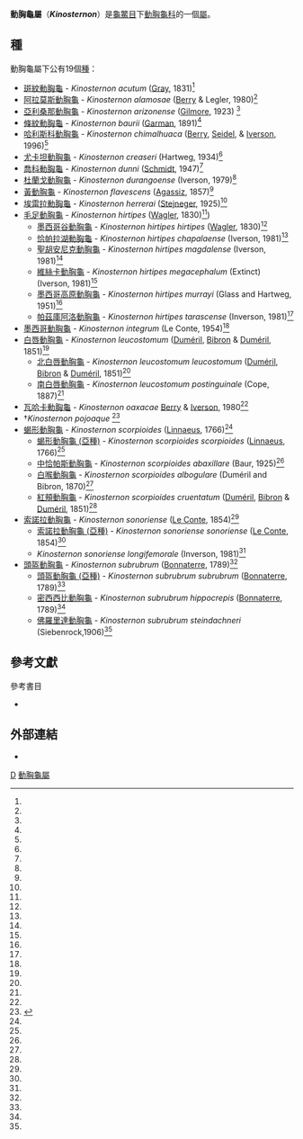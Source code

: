 {{Automatic Taxobox
| taxon = Kinosternon
| authority = [[Johann_Baptist_von_Spix|Spix]], 1824<ref name="Rhodin9598">{{Harnvb|Rhodin|2010|p=000.95-000.98}}</ref>
| image = Kinosternon_subrubrum.jpg
| image_caption = ''Kinosternon subrubrum hippocrepis''
}}

'''動胸龜屬'''（'''''Kinosternon'''''）是[[龜鱉目|龜鱉目]]下[[動胸龜科|動胸龜科]]的一個[[屬|屬]]。

== 種==
動胸龜屬下公有19個[[種|種]]：
*[[斑紋動胸龜|斑紋動胸龜]] - ''Kinosternon acutum'' ([[John_Edward_Gray|Gray]], 1831)<ref name="Rhodin9598"/>
*[[阿拉莫斯動胸龜|阿拉莫斯動胸龜]] - ''Kinosternon alamosae'' ([[J.F._Berry|Berry]] & Legler, 1980)<ref name="Rhodin9598"/>
*[[亞利桑那動胸龜|亞利桑那動胸龜]] - ''Kinosternon arizonense'' ([[Charles_W._Gilmore|Gilmore]], 1923) <ref name="Rhodin9598"/>
*[[條紋動胸龜|條紋動胸龜]] - ''Kinosternon baurii'' ([[Samuel_Garman|Garman]], 1891)<ref name="Rhodin9598"/> 
*[[哈利斯科動胸龜|哈利斯科動胸龜]] - ''Kinosternon chimalhuaca'' ([[J.F._Berry|Berry]], [[Michael_E._Seidel|Seidel]], & [[J.B._Iverson|Iverson]], 1996)<ref name="Rhodin9598"/>
*[[尤卡坦動胸龜|尤卡坦動胸龜]] - ''Kinosternon creaseri'' (Hartweg, 1934)<ref name="Rhodin9598"/>
*[[喬科動胸龜|喬科動胸龜]] - ''Kinosternon dunni'' ([[Karl_Patterson_Schmidt|Schmidt]], 1947)<ref name="Rhodin9598"/>
*[[杜蘭戈動胸龜|杜蘭戈動胸龜]] - ''Kinosternon durangoense'' (Iverson, 1979)<ref name="Rhodin9598"/>
*[[黃動胸龜|黃動胸龜]] - ''Kinosternon flavescens'' ([[Louis_Agassiz|Agassiz]], 1857)<ref name="Rhodin9598"/>
*[[埃雷拉動胸龜|埃雷拉動胸龜]] - ''Kinosternon herrerai'' ([[Leonhard_Hess_Stejneger|Stejneger]], 1925)<ref name="Rhodin9598"/>
*[[毛足動胸龜|毛足動胸龜]] - ''Kinosternon hirtipes'' ([[Johann_Georg_Wagler|Wagler]], 1830)<ref name="Rhodin9598"/>)
**[[墨西哥谷動胸龜|墨西哥谷動胸龜]] - ''Kinosternon hirtipes hirtipes'' ([[Johann_Georg_Wagler|Wagler]], 1830)<ref name="Rhodin9598"/>
**[[恰帕拉湖動胸龜|恰帕拉湖動胸龜]] - ''Kinosternon hirtipes chapalaense'' (Iverson, 1981)<ref name="Rhodin9598"/>
**[[聖胡安尼克動胸龜|聖胡安尼克動胸龜]] - ''Kinosternon hirtipes magdalense'' (Iverson, 1981)<ref name="Rhodin9598"/>
**[[維絲卡動胸龜|維絲卡動胸龜]] - ''Kinosternon hirtipes megacephalum'' (Extinct) (Iverson, 1981)<ref name="Rhodin9598"/>
**[[墨西哥高原動胸龜|墨西哥高原動胸龜]] - ''Kinosternon hirtipes murrayi'' (Glass and Hartweg, 1951)<ref name="Rhodin9598"/>
**[[帕茲庫阿洛動胸龜|帕茲庫阿洛動胸龜]] - ''Kinosternon hirtipes tarascense'' (Inverson, 1981)<ref name="Rhodin9598"/>
*[[墨西哥動胸龜|墨西哥動胸龜]] - ''Kinosternon integrum'' (Le Conte, 1954)<ref name="Rhodin9598"/>
*[[白唇動胸龜|白唇動胸龜]] - ''Kinosternon leucostomum'' ([[Auguste_Duméril|Duméril]], [[Gabriel_Bibron|Bibron]] & [[André_Marie_Constant_Duméril|Duméril]], 1851)<ref name="Rhodin9598"/>
**[[北白唇動胸龜|北白唇動胸龜]] - ''Kinosternon leucostomum leucostomum'' ([[Auguste_Duméril|Duméril]], [[Gabriel_Bibron|Bibron]] & [[André_Marie_Constant_Duméril|Duméril]], 1851)<ref name="Rhodin9598"/>
**[[南白唇動胸龜|南白唇動胸龜]] - ''Kinosternon leucostomum postinguinale'' (Cope, 1887)<ref name="Rhodin9598"/>
*[[瓦哈卡動胸龜|瓦哈卡動胸龜]] - ''Kinosternon oaxacae'' [[J.F._Berry|Berry]] & [[J.B._Iverson|Iverson]], 1980<ref name="Rhodin9598"/>
*†''Kinosternon pojoaque'' <ref>{{cite journal |author=Jason R. Bourque |year=2012 |title=An extinct mud turtle of the ''Kinosternon flavescens'' group (Testudines, Kinosternidae) from the middle Miocene (late Barstovian) of New Mexico |journal=[[Journal_of_Vertebrate_Paleontology|Journal of Vertebrate Paleontology]] |volume=31 |issue=1 |pages=68–81 |doi=10.1080/02724634.2012.626824}}</ref>
*[[蝎形動胸龜|蝎形動胸龜]] - ''Kinosternon scorpioides'' ([[Carolus_Linnaeus|Linnaeus]], 1766)<ref name="Rhodin9598"/>
**[[蝎形動胸龜_(亞種)|蝎形動胸龜 (亞種)]] - ''Kinosternon scorpioides scorpioides'' ([[Carolus_Linnaeus|Linnaeus]], 1766)<ref name="Rhodin9598"/>
**[[中恰帕斯動胸龜|中恰帕斯動胸龜]] - ''Kinosternon scorpioides abaxillare'' (Baur, 1925)<ref name="Rhodin9598"/>
**[[白喉動胸龜|白喉動胸龜]] - ''Kinosternon scorpioides albogulare'' (Duméril and Bibron, 1870)<ref name="Rhodin9598"/>
**[[紅頰動胸龜|紅頰動胸龜]] - ''Kinosternon scorpioides cruentatum'' ([[Auguste_Duméril|Duméril]], [[Gabriel_Bibron|Bibron]] & [[André_Marie_Constant_Duméril|Duméril]], 1851)<ref name="Rhodin9598"/>
*[[索諾拉動胸龜|索諾拉動胸龜]] - ''Kinosternon sonoriense'' ([[John_Eatton_Le_Conte|Le Conte]], 1854)<ref name="Rhodin9598"/>
**[[索諾拉動胸龜_(亞種)|索諾拉動胸龜 (亞種)]] - ''Kinosternon sonoriense sonoriense'' ([[John_Eatton_Le_Conte|Le Conte]], 1854)<ref name="Rhodin9598"/>
**''Kinosternon sonoriense longifemorale'' (Inverson, 1981)<ref name="Rhodin9598"/>
*[[頭盔動胸龜|頭盔動胸龜]] - ''Kinosternon subrubrum'' ([[Pierre_Joseph_Bonnaterre|Bonnaterre]], 1789)<ref name="Rhodin9598"/>
**[[頭盔動胸龜_(亞種)|頭盔動胸龜 (亞種)]] - ''Kinosternon subrubrum subrubrum'' ([[Pierre_Joseph_Bonnaterre|Bonnaterre]], 1789)<ref name="Rhodin9598"/>
**[[密西西比動胸龜|密西西比動胸龜]] - ''Kinosternon subrubrum hippocrepis'' ([[Pierre_Joseph_Bonnaterre|Bonnaterre]], 1789)<ref name="Rhodin9598"/>
**[[佛羅里達動胸龜|佛羅里達動胸龜]] - ''Kinosternon subrubrum steindachneri'' (Siebenrock,1906)<ref name="Rhodin9598"/>

== 參考文獻==
{{Reflist}}

;參考書目
*{{Anchor|CITEREFRhodin2010}}{{cite journal |url=http://www.iucn-tftsg.org/wp-content/uploads/file/Accounts/crm_5_000_checklist_v3_2010.pdf |title=Turtles of the world, 2010 update: Annotated checklist of taxonomy, synonymy, distribution and conservation status |journal=Chelonian Research Monographs |volume=5 |accessdate= |date=2010-12-14 |author=Rhodin, Anders G.J.; van Dijk, Peter Paul; Inverson, John B.; Shaffer, H. Bradley |archiveurl=https://www.webcitation.org/5uzfktoIh?url=http://www.iucn-tftsg.org/wp-content/uploads/file/Accounts/crm_5_000_checklist_v3_2010.pdf |archivedate=2010-12-15 |deadurl=yes }}

== 外部連結 ==
*{{EMBL genus|genus=Kinosternon}}
{{龜鱉目|A.}}
{{taxonbar}}
[[Category:_1824年描述的分类群|D]]
[[Category:動胸龜屬|]]